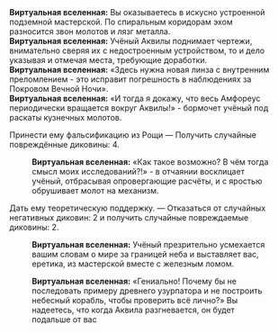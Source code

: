 {{Диалог Начало}}
:'''Виртуальная вселенная:''' Вы оказываетесь в искусно устроенной подземной мастерской. По спиральным коридорам эхом разносится звон молотов и лязг металла.
:'''Виртуальная вселенная:''' Учёный Аквилы поднимает чертежи, внимательно сверяя их с недостроенным устройством, то и дело указывая и отмечая места, требующие доработки.
:'''Виртуальная вселенная:''' «Здесь нужна новая линза с внутренним преломлением - это исправит погрешность в наблюдениях за Покровом Вечной Ночи».
:'''Виртуальная вселенная:''' «И тогда я докажу, что весь Амфореус периодически вращается вокруг Аквилы!» - бормочет учёный под раскаты кузнечных молотов.
:{{Диалог|Звезда}} Принести ему фальсификацию из Рощи &mdash; Получить случайные повреждённые диковины: 4.
::'''Виртуальная вселенная:''' «Как такое возможно? В чём тогда смысл моих исследований?!» - в отчаянии восклицает учёный, отбрасывая опровергающие расчёты, и с яростью обрушивает молот на механизм.
:{{Диалог|Звезда}} Дать ему теоретическую поддержку. &mdash; Отказаться от случайных негативных диковин: 2 и получить случайные повреждаемые диковины: 2.
::'''Виртуальная вселенная:''' Учёный презрительно усмехается вашим словам о мире за границей неба и выставляет вас, еретика, из мастерской вместе с железным ломом.
:{{SU Special Dialogue|Ночь|Дать ему практическое решение.|Повредить все диковины и получить 100 космических фрагментов за каждую повреждённую таким образом диковину.}}
::'''Виртуальная вселенная:''' «Гениально! Почему бы не последовать примеру древнего узурпатора и не построить небесный корабль, чтобы проверить всё лично?» Вы надеетесь, что когда Аквила разгневается, он будет подальше от вас
{{Диалог Конец}}